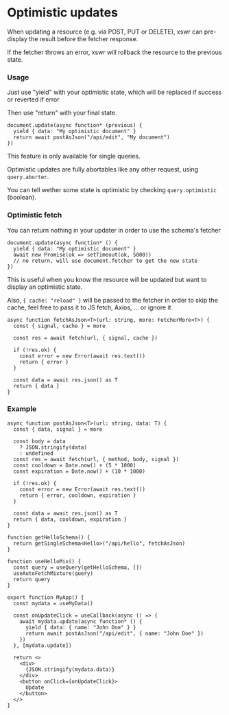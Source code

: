 # Optimistic updates

When updating a resource (e.g. via POST, PUT or DELETE), xswr can pre-display the result before the fetcher response.

If the fetcher throws an error, xswr will rollback the resource to the previous state.

### Usage

Just use "yield" with your optimistic state, which will be replaced if success or reverted if error

Then use "return" with your final state.

```tsx
document.update(async function* (previous) {
  yield { data: "My optimistic document" }
  return await postAsJson("/api/edit", "My document")
})
```

This feature is only available for single queries.

Optimistic updates are fully abortables like any other request, using `query.aborter`.

You can tell wether some state is optimistic by checking `query.optimistic` (boolean).

### Optimistic fetch

You can return nothing in your updater in order to use the schema's fetcher

```tsx
document.update(async function* () {
  yield { data: "My optimistic document" }
  await new Promise(ok => setTimeout(ok, 5000))
  // no return, will use document.fetcher to get the new state
})
```

This is useful when you know the resource will be updated but want to display an optimistic state.

Also, `{ cache: "reload" }` will be passed to the fetcher in order to skip the cache, feel free to pass it to JS fetch, Axios, ... or ignore it

```tsx
async function fetchAsJson<T>(url: string, more: FetcherMore<T>) {
  const { signal, cache } = more

  const res = await fetch(url, { signal, cache })

  if (!res.ok) {
    const error = new Error(await res.text())
    return { error }
  }

  const data = await res.json() as T
  return { data }
}
```

### Example 

```tsx
async function postAsJson<T>(url: string, data: T) {
  const { data, signal } = more

  const body = data 
    ? JSON.stringify(data) 
    : undefined
  const res = await fetch(url, { method, body, signal })
  const cooldown = Date.now() + (5 * 1000)
  const expiration = Date.now() + (10 * 1000)

  if (!res.ok) {
    const error = new Error(await res.text())
    return { error, cooldown, expiration }
  }

  const data = await res.json() as T
  return { data, cooldown, expiration }
}

function getHelloSchema() {
  return getSingleSchema<Hello>("/api/hello", fetchAsJson)
}

function useHelloMix() {
  const query = useQuery(getHelloSchema, [])
  useAutoFetchMixture(query)
  return query
}

export function MyApp() {
  const mydata = useMyData()

  const onUpdateClick = useCallback(async () => {
    await mydata.update(async function* () {
      yield { data: { name: "John Doe" } }
      return await postAsJson("/api/edit", { name: "John Doe" })
    })
  }, [mydata.update])

  return <>
    <div>
      {JSON.stringify(mydata.data)}
    </div>
    <button onClick={onUpdateClick}>
      Update
    </button>
  </>
}
```